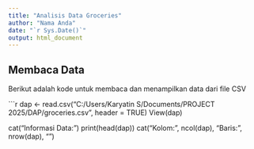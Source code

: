 ```yaml
---
title: "Analisis Data Groceries"
author: "Nama Anda"
date: "`r Sys.Date()`"
output: html_document
---
```


## Membaca Data

Berikut adalah kode untuk membaca dan menampilkan data dari file CSV

```r
dap <- read.csv("C:/Users/Karyatin S/Documents/PROJECT 2025/DAP/groceries.csv", header = TRUE)
View(dap)

cat("Informasi Data:\n")
print(head(dap))
cat("\nJumlah Kolom: ", ncol(dap), "\nJumlah Baris: ", nrow(dap), "\n")
